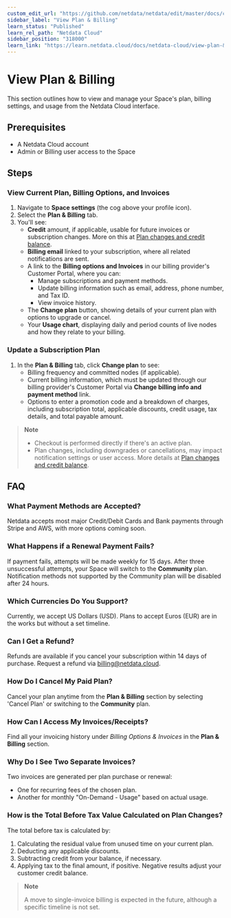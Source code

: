```yaml
---
custom_edit_url: "https://github.com/netdata/netdata/edit/master/docs/cloud/manage/view-plan-billing.md"
sidebar_label: "View Plan & Billing"
learn_status: "Published"
learn_rel_path: "Netdata Cloud"
sidebar_position: "318000"
learn_link: "https://learn.netdata.cloud/docs/netdata-cloud/view-plan-&-billing"
---
```


# View Plan & Billing

This section outlines how to view and manage your Space's plan, billing settings, and usage from the Netdata Cloud interface.

## Prerequisites

- A Netdata Cloud account
- Admin or Billing user access to the Space

## Steps

### View Current Plan, Billing Options, and Invoices

1. Navigate to **Space settings** (the cog above your profile icon).
2. Select the **Plan & Billing** tab.
3. You'll see:
   - **Credit** amount, if applicable, usable for future invoices or subscription changes. More on this at [Plan changes and credit balance](/docs/netdata-cloud/netdata-plans#plan-changes-and-credit-balance).
   - **Billing email** linked to your subscription, where all related notifications are sent.
   - A link to the **Billing options and Invoices** in our billing provider's Customer Portal, where you can:
     - Manage subscriptions and payment methods.
     - Update billing information such as email, address, phone number, and Tax ID.
     - View invoice history.
   - The **Change plan** button, showing details of your current plan with options to upgrade or cancel.
   - Your **Usage chart**, displaying daily and period counts of live nodes and how they relate to your billing.

### Update a Subscription Plan

1. In the **Plan & Billing** tab, click **Change plan** to see:
   - Billing frequency and committed nodes (if applicable).
   - Current billing information, which must be updated through our billing provider's Customer Portal via **Change billing info and payment method** link.
   - Options to enter a promotion code and a breakdown of charges, including subscription total, applicable discounts, credit usage, tax details, and total payable amount.

> **Note**
>
> - Checkout is performed directly if there's an active plan.
> - Plan changes, including downgrades or cancellations, may impact notification settings or user access. More details at [Plan changes and credit balance](/docs/netdata-cloud/netdata-plans#plan-changes-and-credit-balance).

## FAQ

### What Payment Methods are Accepted?

Netdata accepts most major Credit/Debit Cards and Bank payments through Stripe and AWS, with more options coming soon.

### What Happens if a Renewal Payment Fails?

If payment fails, attempts will be made weekly for 15 days. After three unsuccessful attempts, your Space will switch to the **Community** plan. Notification methods not supported by the Community plan will be disabled after 24 hours.

### Which Currencies Do You Support?

Currently, we accept US Dollars (USD). Plans to accept Euros (EUR) are in the works but without a set timeline.

### Can I Get a Refund?

Refunds are available if you cancel your subscription within 14 days of purchase. Request a refund via [billing@netdata.cloud](mailto:billing@netdata.cloud).

### How Do I Cancel My Paid Plan?

Cancel your plan anytime from the **Plan & Billing** section by selecting 'Cancel Plan' or switching to the **Community** plan.

### How Can I Access My Invoices/Receipts?

Find all your invoicing history under _Billing Options & Invoices_ in the **Plan & Billing** section.

### Why Do I See Two Separate Invoices?

Two invoices are generated per plan purchase or renewal:

- One for recurring fees of the chosen plan.
- Another for monthly "On-Demand - Usage" based on actual usage.

### How is the **Total Before Tax** Value Calculated on Plan Changes?

The total before tax is calculated by:

1. Calculating the residual value from unused time on your current plan.
2. Deducting any applicable discounts.
3. Subtracting credit from your balance, if necessary.
4. Applying tax to the final amount, if positive. Negative results adjust your customer credit balance.

> **Note**
>
> A move to single-invoice billing is expected in the future, although a specific timeline is not set.
